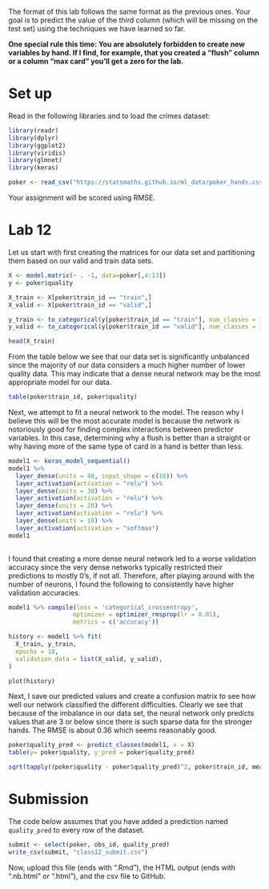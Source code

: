 The format of this lab follows the same format as the previous
ones. Your goal is to predict the value of the third column
(which will be missing on the test set) using the techniques
we have learned so far.

**One special rule this time: You are absolutely forbidden to
create new variables by hand. If I find, for example, that you
created a "flush" column or a column "max card" you'll get a zero
for the lab.**

# Set up

Read in the following libraries and to load the crimes dataset:

```r
library(readr)
library(dplyr)
library(ggplot2)
library(viridis)
library(glmnet)
library(keras)

poker <- read_csv("https://statsmaths.github.io/ml_data/poker_hands.csv")
```

Your assignment will be scored using RMSE.

# Lab 12

Let us start with first creating the matrices for our data set and partitioning them based on our valid and train data sets. 
```r
X <- model.matrix(~ . -1, data=poker[,4:13])
y <- poker$quality

X_train <- X[poker$train_id == "train",]
X_valid <- X[poker$train_id == "valid",]

y_train <- to_categorical(y[poker$train_id == "train"], num_classes = 10)
y_valid <- to_categorical(y[poker$train_id == "valid"], num_classes = 10)

head(X_train)

```

From the table below we see that our data set is significantly unbalanced since the majority of our data considers a much higher number of lower quality data. This may indicate that a dense neural network may be the most appropriate model for our data. 
```r
table(poker$train_id, poker$quality)

```

Next, we attempt to fit a neural network to the model. The reason why I believe this will be the most accurate model is because the network is notoriously good for finding complex interactions between predictor variables. In this case, determining why a flush is better than a straight or why having more of the same type of card in a hand is better than less. 
```r
model1 <- keras_model_sequential()
model1 %>%
  layer_dense(units = 40, input_shape = c(10)) %>%
  layer_activation(activation = "relu") %>%
  layer_dense(units = 30) %>%
  layer_activation(activation = "relu") %>%
  layer_dense(units = 20) %>%
  layer_activation(activation = "relu") %>%
  layer_dense(units = 10) %>%
  layer_activation(activation = "softmax")
model1
  

```

I found that creating a more dense neural network led to a worse validation accuracy since the very dense networks typically restricted their predictions to mostly 0's, if not all. Therefore, after playing around with the number of neurons, I found the following to consistently have higher validation accuracies. 
```r
model1 %>% compile(loss = 'categorical_crossentropy',
                  optimizer = optimizer_rmsprop(lr = 0.01),
                  metrics = c('accuracy'))

history <- model1 %>% fit(
  X_train, y_train, 
  epochs = 10,
  validation_data = list(X_valid, y_valid),
)

plot(history)

```


Next, I save our predicted values and create a confusion matrix to see how well our network classified the different difficulties. Clearly we see that because of the imbalance in our data set, the neural network only predicts values that are 3 or below since there is such sparse data for the stronger hands. The RMSE is about 0.36 which seems reasonably good. 
```r
poker$quality_pred <- predict_classes(model1, x = X)
table(y= poker$quality, y_pred = poker$quality_pred)

sqrt(tapply((poker$quality - poker$quality_pred)^2, poker$train_id, mean))

```

# Submission

The code below assumes that you have added a prediction named
`quality_pred` to every row of the dataset.

```r

submit <- select(poker, obs_id, quality_pred)
write_csv(submit, "class12_submit.csv")
```

Now, upload this file (ends with ".Rmd"), the HTML output
(ends with ".nb.html" or ".html"), and the csv file to
GitHub.
